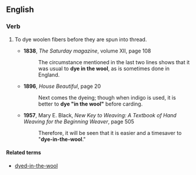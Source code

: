 ==English==

===Verb===
{{en-verb|head=[[dye]] [[in]] [[the]] [[wool]]|dyes in the wool|dying in the wool|dyed in the wool}}
# {{context|idiomatic}} To dye woolen fibers before they are spun into thread.
#* '''1838''', ''The Saturday magazine'', volume XII, page 108
#*: The circumstance mentioned in the last two lines shows that it was usual to '''dye in the wool''', as is sometimes done in England. 
#* '''1896''', ''House Beautiful'', page 20
#*: Next comes the dyeing; though when indigo is used, it is better to '''dye "in the wool"''' before carding.
#* '''1957''', Mary E. Black, ''New Key to Weaving: A Textbook of Hand Weaving for the Beginning Weaver'', page 505
#*: Therefore, it will be seen that it is easier and a timesaver to "'''dye-in-the-wool'''."

====Related terms====
* [[dyed-in-the-wool]]